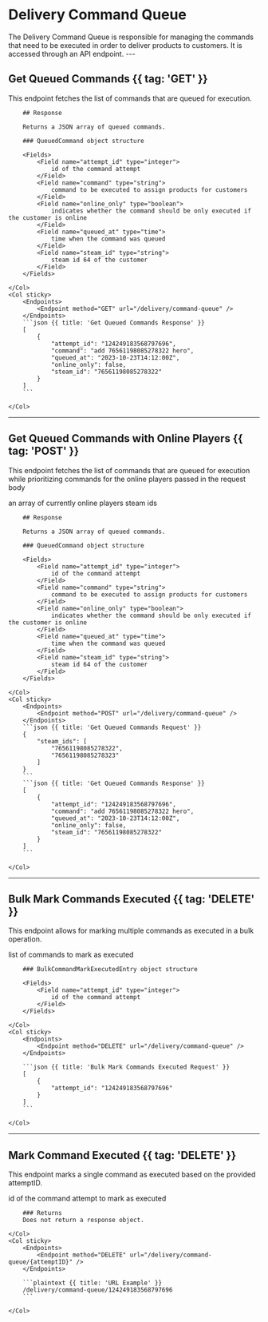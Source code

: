 # Delivery Command Queue

<Row>
    <Col>
        The Delivery Command Queue is responsible for managing the commands that need to be executed in order to deliver products to customers. It is accessed through an API endpoint.
    </Col>
    <Col sticky>
        <Endpoints>
            <Endpoint method="GET" href="#get-queued-commands" url="/delivery/command-queue" />
            <Endpoint method="POST" href="#get-queued-commands-with-online-players" url="/delivery/command-queue" />
            <Endpoint method="DELETE" href="#bulk-mark-commands-executed" url="/delivery/command-queue" />
            <Endpoint method="DELETE" href="#mark-command-executed" url="/delivery/command-queue/{attemptID}" />
        </Endpoints>
    </Col>
</Row>
---

## Get Queued Commands {{ tag: 'GET' }}

This endpoint fetches the list of commands that are queued for execution.

<Row>
    <Col>

        ## Response

        Returns a JSON array of queued commands.

        ### QueuedCommand object structure

        <Fields>
            <Field name="attempt_id" type="integer">
                id of the command attempt
            </Field>
            <Field name="command" type="string">
                command to be executed to assign products for customers
            </Field>
            <Field name="online_only" type="boolean">
                indicates whether the command should be only executed if the customer is online
            </Field>
            <Field name="queued_at" type="time">
                time when the command was queued
            </Field>
            <Field name="steam_id" type="string">
                steam id 64 of the customer
            </Field>
        </Fields>

    </Col>
    <Col sticky>
        <Endpoints>
            <Endpoint method="GET" url="/delivery/command-queue" />
        </Endpoints>
        ```json {{ title: 'Get Queued Commands Response' }}
        [
            {
                "attempt_id": "124249183568797696",
                "command": "add 76561198085278322 hero",
                "queued_at": "2023-10-23T14:12:00Z",
                "online_only": false,
                "steam_id": "76561198085278322"
            }
        ]
        ```

    </Col>
</Row>

---

## Get Queued Commands with Online Players {{ tag: 'POST' }}

This endpoint fetches the list of commands that are queued for execution while prioritizing commands for the online players passed in the request body

<Row>
    <Col>
        <Fields>
            <Field name="steam_ids" type="[]string">
                an array of currently online players steam ids
            </Field>
        </Fields>

        ## Response

        Returns a JSON array of queued commands.

        ### QueuedCommand object structure

        <Fields>
            <Field name="attempt_id" type="integer">
                id of the command attempt
            </Field>
            <Field name="command" type="string">
                command to be executed to assign products for customers
            </Field>
            <Field name="online_only" type="boolean">
                indicates whether the command should be only executed if the customer is online
            </Field>
            <Field name="queued_at" type="time">
                time when the command was queued
            </Field>
            <Field name="steam_id" type="string">
                steam id 64 of the customer
            </Field>
        </Fields>

    </Col>
    <Col sticky>
        <Endpoints>
            <Endpoint method="POST" url="/delivery/command-queue" />
        </Endpoints>
        ```json {{ title: 'Get Queued Commands Request' }}
        {
            "steam_ids": [
                "76561198085278322",
                "76561198085278323"
            ]
        }
        ```
        ```json {{ title: 'Get Queued Commands Response' }}
        [
            {
                "attempt_id": "124249183568797696",
                "command": "add 76561198085278322 hero",
                "queued_at": "2023-10-23T14:12:00Z",
                "online_only": false,
                "steam_id": "76561198085278322"
            }
        ]
        ```

    </Col>
</Row>

---

## Bulk Mark Commands Executed {{ tag: 'DELETE' }}

This endpoint allows for marking multiple commands as executed in a bulk operation.

<Row>
    <Col>
        <Fields>
            <Field name="commands" type="[]BulkCommandMarkExecutedEntry" typeHref="#bulk-mark-commands-executed">
                list of commands to mark as executed
            </Field>
        </Fields>

        ### BulkCommandMarkExecutedEntry object structure

        <Fields>
            <Field name="attempt_id" type="integer">
                id of the command attempt
            </Field>
        </Fields>

    </Col>
    <Col sticky>
        <Endpoints>
            <Endpoint method="DELETE" url="/delivery/command-queue" />
        </Endpoints>

        ```json {{ title: 'Bulk Mark Commands Executed Request' }}
        [
            {
                "attempt_id": "124249183568797696"
            }
        ]
        ```

    </Col>
</Row>

---

## Mark Command Executed {{ tag: 'DELETE' }}

This endpoint marks a single command as executed based on the provided attemptID.

<Row>
    <Col>
        <Fields query parameters>
            <Field name="attemptID" type="integer">
                id of the command attempt to mark as executed
            </Field>
        </Fields>

        ### Returns
        Does not return a response object.

    </Col>
    <Col sticky>
        <Endpoints>
            <Endpoint method="DELETE" url="/delivery/command-queue/{attemptID}" />
        </Endpoints>

        ```plaintext {{ title: 'URL Example' }}
        /delivery/command-queue/124249183568797696
        ```

    </Col>
</Row>
